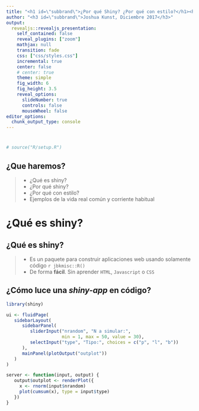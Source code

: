 ```yaml
---
title: "<h1 id=\"subbrand\">¿Por qué Shiny? ¿Por qué con estilo?</h1><h2 id=\"subbrand\">Contado a través de una historia</h2>"
author: "<h3 id=\"subbrand\">Joshua Kunst, Diciembre 2017</h3>"
output:
  revealjs::revealjs_presentation:
    self_contained: false
    reveal_plugins: ["zoom"]
    mathjax: null
    transition: fade
    css: ["css/styles.css"]
    incremental: true
    center: false
    # center: true
    theme: simple
    fig_width: 6
    fig_height: 3.5
    reveal_options:
      slideNumber: true
      controls: false
      mouseWheel: false
editor_options: 
  chunk_output_type: console
---
```


# { data-background="img/data-culture.jpg"}

```r
# source("R/setup.R")
```

## ¿Que haremos?

> - ¿Qué es shiny?
> - ¿Por qué shiny?
> - ¿Por qué con estilo?
> - Ejemplos <span class="fragment"> de la vida</span><span class="fragment"> real</span><span class="fragment"> común</span><span class="fragment"> y corriente</span><span class="fragment"> habitual</span>

# ¿Qué es shiny? { .center .white data-background="#F44336"}

## ¿Qué es shiny?

> - Es un paquete para construir aplicaciones web usando solamente
código `r jbkmisc::R()`
> - De forma __fácil__<span class="fragment">. Sin aprender `HTML`</span><span class="fragment">, `Javascript`</span><span class="fragment"> o `CSS`</span>


## ¿Cómo luce una _shiny-app_ en código?

```r
library(shiny)

ui <- fluidPage(
   sidebarLayout(
      sidebarPanel(
         sliderInput("nrandom", "N a simular:",
                     min = 1, max = 50, value = 30),
         selectInput("type", "Tipo:", choices = c("p", "l", "b"))
      ),
      mainPanel(plotOutput("outplot"))
   )
)

server <- function(input, output) {
   output$outplot <- renderPlot({
     x <- rnorm(input$nrandom)
     plot(cumsum(x), type = input$type)
   })
}
```
